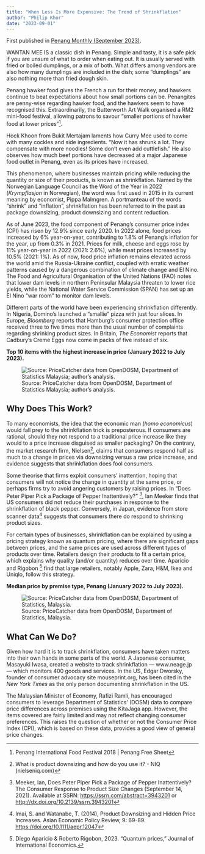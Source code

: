 ```yaml
---
title: "When Less Is More Expensive: The Trend of Shrinkflation"
author: "Philip Khor"
date: "2023-09-01"
---
```


::: callout-note
First published in [Penang Monthly (September 2023)](https://penangmonthly.com/article/20987/when-less-is-more-expensive-the-trend-of-shrinkflation).
:::

WANTAN MEE IS a classic dish in Penang. Simple and tasty, it is a safe pick if you are unsure of what to order when eating out. It is usually served with fried or boiled dumplings, or a mix of both. What differs among vendors are also how many dumplings are included in the dish; some “dumplings” are also nothing more than fried dough skin.

Penang hawker food gives the French a run for their money, and hawkers continue to beat expectations about how small portions can be. Penangites are penny-wise regarding hawker food, and the hawkers seem to have recognised this. Extraordinarily, the Butterworth Art Walk organised a RM2 mini-food festival, allowing patrons to savour “smaller portions of hawker food at lower prices”[^1].

[^1]: Penang International Food Festival 2018 \| Penang Free Sheet

Hock Khoon from Bukit Mertajam laments how Curry Mee used to come with many cockles and side ingredients. “Now it has shrunk a lot. They compensate with more noodles! Some don’t even add cuttlefish.” He also observes how much beef portions have decreased at a major Japanese food outlet in Penang, even as its prices have increased.

This phenomenon, where businesses maintain pricing while reducing the quantity or size of their products, is known as shrinkflation. Named by the Norwegian Language Council as the Word of the Year in 2022 (*Krympflasjon* in Norwegian), the word was first used in 2015 in its current meaning by economist, Pippa Malmgren. A portmanteau of the words “shrink” and “inflation”, shrinkflation has been referred to in the past as package downsizing, product downsizing and content reduction.

As of June 2023, the food component of Penang’s consumer price index (CPI) has risen by 12.9% since early 2020. In 2022 alone, food prices increased by 6% year-on-year, contributing to 1.8% of Penang’s inflation for the year, up from 0.3% in 2021. Prices for milk, cheese and eggs rose by 11% year-on-year in 2022 (2021: 2.6%), while meat prices increased by 10.5% (2021: 1%). As of now, food price inflation remains elevated across the world amid the Russia-Ukraine conflict, coupled with erratic weather patterns caused by a dangerous combination of climate change and El Nino. The Food and Agricultural Organisation of the United Nations (FAO) notes that lower dam levels in northern Peninsular Malaysia threaten to lower rice yields, while the National Water Service Commission (SPAN) has set up an El Nino “war room” to monitor dam levels.

Different parts of the world have been experiencing shrinkflation differently. In Nigeria, Domino’s launched a “smallie” pizza with just four slices. In Europe, *Bloomberg* reports that Hamburg’s consumer protection office received three to five times more than the usual number of complaints regarding shrinking product sizes. In Britain, *The Economist* reports that Cadbury’s Creme Eggs now come in packs of five instead of six.

**Top 10 items with the highest increase in price (January 2022 to July 2023).**

![Source: PriceCatcher data from OpenDOSM, Department of Statistics Malaysia; author’s analysis.](https://penangmonthly.com/storage/18955/instastories.jpg)

## **Why Does This Work?**

To many economists, the idea that the economic man (*homo economicus*) would fall prey to the shrinkflation trick is preposterous. If consumers are rational, should they not respond to a traditional price increase like they would to a price increase disguised as smaller packaging? On the contrary, the market research firm, Nielsen[^2], claims that consumers respond half as much to a change in prices via downsizing versus a raw price increase, and evidence suggests that shrinkflation does fool consumers.

[^2]: What is product downsizing and how do you use it? - NIQ (nielseniq.com)

Some theorise that firms exploit consumers’ inattention, hoping that consumers will not notice the change in quantity at the same price, or perhaps firms try to avoid angering customers by raising prices. In “Does Peter Piper Pick a Package of Pepper Inattentively?” [^3], Ian Meeker finds that US consumers did not reduce their purchases in response to the shrinkflation of black pepper. Conversely, in Japan, evidence from store scanner data[^4] suggests that consumers there do respond to shrinking product sizes.

[^3]: Meeker, Ian, Does Peter Piper Pick a Package of Pepper Inattentively? The Consumer Response to Product Size Changes (September 14, 2021). Available at SSRN: <https://ssrn.com/abstract=3943201> or <http://dx.doi.org/10.2139/ssrn.3943201>

[^4]: Imai, S. and Watanabe, T. (2014), Product Downsizing and Hidden Price Increases. Asian Economic Policy Review, 9: 69-89. <https://doi.org/10.1111/aepr.12047>

For certain types of businesses, shrinkflation can be explained by using a pricing strategy known as quantum pricing, where there are significant gaps between prices, and the same prices are used across different types of products over time. Retailers design their products to fit a certain price, which explains why quality (and/or quantity) reduces over time. Aparicio and Rigobon [^5] find that large retailers, notably Apple, Zara, H&M, Ikea and Uniqlo, follow this strategy.

[^5]: Diego Aparicio & Roberto Rigobon, 2023. "Quantum prices," Journal of International Economics.

**Median price by premise type, Penang (January 2022 to July 2023).**

![Source: PriceCatcher data from OpenDOSM, Department of Statistics, Malaysia.](https://penangmonthly.com/storage/18954/shrink1.jpg)

## **What Can We Do?**

Given how hard it is to track shrinkflation, consumers have taken matters into their own hands in some parts of the world. A Japanese consumer, Masayuki Iwasa, created a website to track shrinkflation — www.neage.jp — which monitors 400 goods and services. In the US, Edgar Dworsky, founder of consumer advocacy site mouseprint.org, has been cited in the *New York Times* as the only person documenting shrinkflation in the US.

The Malaysian Minister of Economy, Rafizi Ramli, has encouraged consumers to leverage Department of Statistics’ (DOSM) data to compare price differences across premises using the KitaJaga app. However, the items covered are fairly limited and may not reflect changing consumer preferences. This raises the question of whether or not the Consumer Price Index (CPI), which is based on these data, provides a good view of general price changes.
